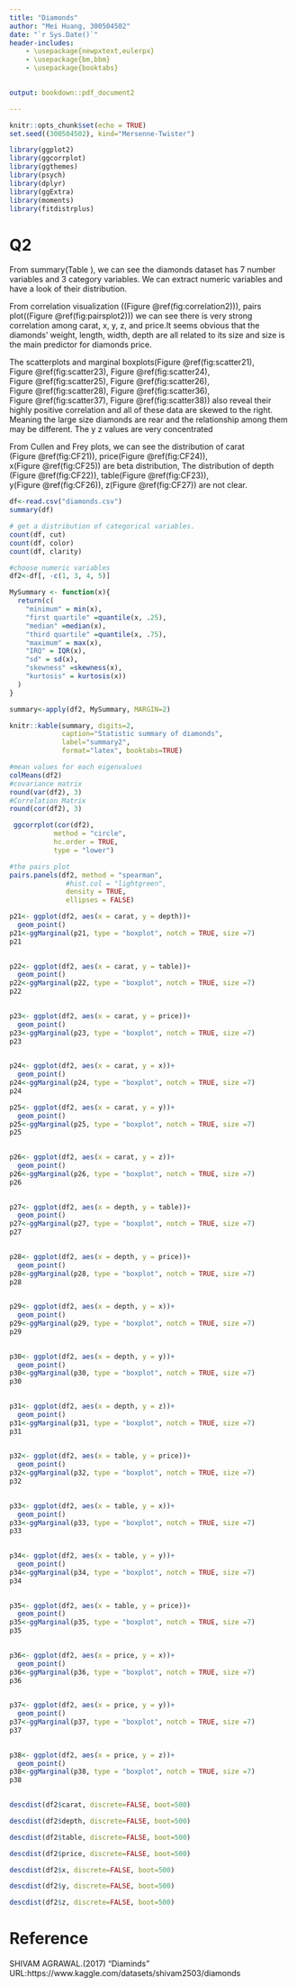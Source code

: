 ```yaml
---
title: "Diamonds"
author: "Mei Huang, 300504502"
date: "`r Sys.Date()`"
header-includes:
    - \usepackage{newpxtext,eulerpx}
    - \usepackage{bm,bbm}
    - \usepackage{booktabs}

    
output: bookdown::pdf_document2

---
```


```r
knitr::opts_chunk$set(echo = TRUE)
set.seed((300504502), kind="Mersenne-Twister")

library(ggplot2)
library(ggcorrplot)
library(ggthemes)
library(psych)
library(dplyr)
library(ggExtra)
library(moments)
library(fitdistrplus)
```

# Q2
From summary(Table&nbsp;\ref{tab:summary2}), we can see the diamonds dataset has 7 number variables and 3 category variables. We can extract numeric variables and have a look of their distribution.

From correlation visualization ((Figure&nbsp;\@ref(fig:correlation2))), pairs plot((Figure&nbsp;\@ref(fig:pairsplot2))) we can see there is very strong correlation among carat, x, y, z, and price.It seems obvious that the diamonds' weight, length, width, depth are all related to its size and size is the main predictor for diamonds price.  

The scatterplots and marginal boxplots(Figure&nbsp;\@ref(fig:scatter21), Figure&nbsp;\@ref(fig:scatter23), Figure&nbsp;\@ref(fig:scatter24), Figure&nbsp;\@ref(fig:scatter25), Figure&nbsp;\@ref(fig:scatter26), Figure&nbsp;\@ref(fig:scatter28), Figure&nbsp;\@ref(fig:scatter36), Figure&nbsp;\@ref(fig:scatter37), Figure&nbsp;\@ref(fig:scatter38)) also reveal their highly positive correlation and all of these data are skewed to the right. Meaning the large size diamonds are rear and the relationship among them may be different. The y z values are very concentrated

From Cullen and Frey plots, we can see the distribution of carat (Figure&nbsp;\@ref(fig:CF21)), price(Figure&nbsp;\@ref(fig:CF24)), x(Figure&nbsp;\@ref(fig:CF25)) are beta distribution, 
The distribution of depth (Figure&nbsp;\@ref(fig:CF22)), table(Figure&nbsp;\@ref(fig:CF23)), y(Figure&nbsp;\@ref(fig:CF26)), z(Figure&nbsp;\@ref(fig:CF27)) are not clear.

```r
df<-read.csv("diamonds.csv")
summary(df)

```

```r
# get a distribution of categorical variables.
count(df, cut)
count(df, color)
count(df, clarity)

```

```r
#choose numeric variables
df2<-df[, -c(1, 3, 4, 5)]
```


```r
MySummary <- function(x){
  return(c(
    "minimum" = min(x),
    "first quartile" =quantile(x, .25),
    "median" =median(x),
    "third quartile" =quantile(x, .75),
    "maximum" = max(x),
    "IRQ" = IQR(x),
    "sd" = sd(x),
    "skewness" =skewness(x), 
    "kurtosis" = kurtosis(x))
  )
}

summary<-apply(df2, MySummary, MARGIN=2)
```

```r
knitr::kable(summary, digits=2, 
             caption="Statistic summary of diamonds", 
             label="summary2", 
             format="latex", booktabs=TRUE)
```

```r
#mean values for each eigenvalues
colMeans(df2)
#covariance matrix
round(var(df2), 3)
#Correlation Matrix
round(cor(df2), 3)
```
 
```r
 
 ggcorrplot(cor(df2),
           method = "circle", 
           hc.order = TRUE, 
           type = "lower")
```
 

```r
#the pairs plot
pairs.panels(df2, method = "spearman", 
              #hist.col = "lightgreen", 
              density = TRUE, 
              ellipses = FALSE)
```


```r
p21<- ggplot(df2, aes(x = carat, y = depth))+
  geom_point()
p21<-ggMarginal(p21, type = "boxplot", notch = TRUE, size =7)
p21
   
```

```r
p22<- ggplot(df2, aes(x = carat, y = table))+
  geom_point()
p22<-ggMarginal(p22, type = "boxplot", notch = TRUE, size =7)
p22
   
```

```r
p23<- ggplot(df2, aes(x = carat, y = price))+
  geom_point()
p23<-ggMarginal(p23, type = "boxplot", notch = TRUE, size =7)
p23
   
```

```r
p24<- ggplot(df2, aes(x = carat, y = x))+
  geom_point()
p24<-ggMarginal(p24, type = "boxplot", notch = TRUE, size =7)
p24
```

```r
p25<- ggplot(df2, aes(x = carat, y = y))+
  geom_point()
p25<-ggMarginal(p25, type = "boxplot", notch = TRUE, size =7)
p25
   
```

```r
p26<- ggplot(df2, aes(x = carat, y = z))+
  geom_point()
p26<-ggMarginal(p26, type = "boxplot", notch = TRUE, size =7)
p26
   
```

```r
p27<- ggplot(df2, aes(x = depth, y = table))+
  geom_point()
p27<-ggMarginal(p27, type = "boxplot", notch = TRUE, size =7)
p27
   
```

```r
p28<- ggplot(df2, aes(x = depth, y = price))+
  geom_point()
p28<-ggMarginal(p28, type = "boxplot", notch = TRUE, size =7)
p28
   
```

```r
p29<- ggplot(df2, aes(x = depth, y = x))+
  geom_point()
p29<-ggMarginal(p29, type = "boxplot", notch = TRUE, size =7)
p29
   
```

```r
p30<- ggplot(df2, aes(x = depth, y = y))+
  geom_point()
p30<-ggMarginal(p30, type = "boxplot", notch = TRUE, size =7)
p30
   
```

```r
p31<- ggplot(df2, aes(x = depth, y = z))+
  geom_point()
p31<-ggMarginal(p31, type = "boxplot", notch = TRUE, size =7)
p31
   
```

```r
p32<- ggplot(df2, aes(x = table, y = price))+
  geom_point()
p32<-ggMarginal(p32, type = "boxplot", notch = TRUE, size =7)
p32
   
```

```r
p33<- ggplot(df2, aes(x = table, y = x))+
  geom_point()
p33<-ggMarginal(p33, type = "boxplot", notch = TRUE, size =7)
p33
   
```

```r
p34<- ggplot(df2, aes(x = table, y = y))+
  geom_point()
p34<-ggMarginal(p34, type = "boxplot", notch = TRUE, size =7)
p34
   
```

```r
p35<- ggplot(df2, aes(x = table, y = price))+
  geom_point()
p35<-ggMarginal(p35, type = "boxplot", notch = TRUE, size =7)
p35
   
```

```r
p36<- ggplot(df2, aes(x = price, y = x))+
  geom_point()
p36<-ggMarginal(p36, type = "boxplot", notch = TRUE, size =7)
p36
   
```

```r
p37<- ggplot(df2, aes(x = price, y = y))+
  geom_point()
p37<-ggMarginal(p37, type = "boxplot", notch = TRUE, size =7)
p37
   
```


```r
p38<- ggplot(df2, aes(x = price, y = z))+
  geom_point()
p38<-ggMarginal(p38, type = "boxplot", notch = TRUE, size =7)
p38
   
```



```r

descdist(df2$carat, discrete=FALSE, boot=500)
```

```r
descdist(df2$depth, discrete=FALSE, boot=500)
```

```r
descdist(df2$table, discrete=FALSE, boot=500)
```

```r
descdist(df2$price, discrete=FALSE, boot=500)
```
```r
descdist(df2$x, discrete=FALSE, boot=500)
```

```r
descdist(df2$y, discrete=FALSE, boot=500)
```

```r
descdist(df2$z, discrete=FALSE, boot=500)
```

# Reference
SHIVAM AGRAWAL.(2017) "Diaminds"
URL:https://www.kaggle.com/datasets/shivam2503/diamonds